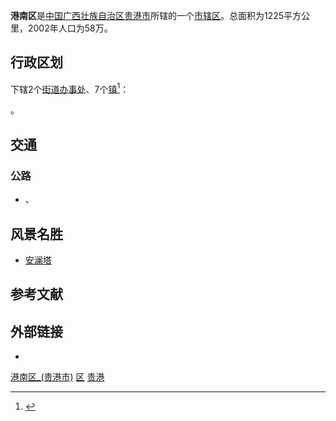 {{Infobox China County
| county = 港南区
| Belong = [[广西壮族自治区|广西壮族自治区]][[贵港市|贵港市]]
}}
{{About|[[中国|中国]][[广西壮族自治区|广西]][[贵港市|贵港市]]港南区|[[日本|日本]]横滨港南区|港南區 (日本)}}

'''港南区'''是[[中国|中国]][[广西壮族自治区|广西壮族自治区]][[贵港市|贵港市]]所辖的一个[[市辖区|市辖区]]。总面积为1225平方公里，2002年人口为58万。

== 行政区划 ==
{{PAGENAMEBASE}}下辖2个[[街道办事处|街道办事处]]、7个[[行政建制镇|镇]]<ref>{{PRC admin/ref sgc|45/08/03}}</ref>：

{{PRC admin/children|45/08/03}}。

== 交通 ==
===公路===
* {{China Expwy Name|G7212}}、{{China Expwy Name|G80}}

== 风景名胜 ==
*[[安澜塔|安澜塔]]

== 参考文献 ==
{{reflist}}

== 外部链接 ==
* {{Official website|http://www.gggn.gov.cn/|name=贵港市港南区人民政府门户网站}}

{{Guangxi-stub}}
{{港南区行政区划}}
{{贵港市行政区划}}
{{广西行政区划}}

[[Category:港南区_(贵港市)|]]
[[Category:贵港区县市|区]]
[[Category:广西市辖区|贵港]]